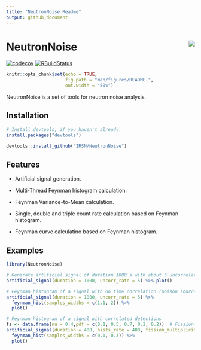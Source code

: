```yaml
---
title: "NeutronNoise Readme"
output: github_document
---
```


# NeutronNoise <img src="man/figures/sticker.png" align="right" />

<!-- badges: start -->
[![codecov](https://codecov.io/gh/IRSN/NeutronNoise/branch/master/graph/badge.svg)](https://codecov.io/gh/IRSN/NeutronNoise)
[![RBuildStatus](https://github.com/IRSN/NeutronNoise/workflows/R-CMD-check/badge.svg)](https://github.com/IRSN/NeutronNoise/actions)
<!-- badges: end -->

  ```r
  knitr::opts_chunk$set(echo = TRUE,
                        fig.path = "man/figures/README-",
                        out.width = "50%")
  ```

NeutronNoise is a set of tools for neutron noise analysis.

Installation
------------

```r
# Install devtools, if you haven't already.
install.packages("devtools")

devtools::install_github("IRSN/NeutronNoise")
```


Features
--------

- Artificial signal generation.

- Multi-Thread Feynman histogram calculation.

- Feynman Variance-to-Mean calculation.

- Single, double and triple count rate calculation based on Feynman histogram.

- Feynman curve calculatino based on Feynman histogram.

Examples
--------
```r

library(NeutronNoise)

# Generate artificial signal of duration 1000 s with about 5 uncorrelated detections/s and plot it
artificial_signal(duration = 1000, uncorr_rate = 5) %>% plot()

# Feynman histogram of a signal with no time correlation (poison source)
artificial_signal(duration = 1000, uncorr_rate = 5) %>% 
  feynman_hist(samples_widths = c(1.1, 2)) %>% 
  plot()

# Feynman histogram of a signal with correlated detections
fs <- data.frame(nu = 0:4,pdf = c(0.1, 0.5, 0.7, 0.2, 0.2))  # Fission multiplicity
artificial_signal(duration = 400, hists_rate = 400, fission_multiplicity = fs, k = 0.95, lambda = 0.001) %>% 
  feynman_hist(samples_widths = c(0.1, 0.3)) %>% 
  plot()

```

